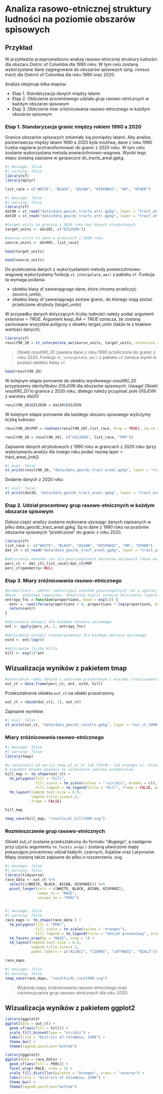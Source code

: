 # Analiza rasowo-etnicznej struktury ludności na poziomie obszarów spisowych

## Przykład

W przykładzie przeprowadzono analizę rasowo-etnicznej struktury ludności dla obszaru Distric of Columbia dla 1990 roku. W tym celu zostaną wykorzystane dane zagregowane do obszarów spisowych (ang. *census tract*) dla District of Columbia dla roku 1990 oraz 2020.

Analiza obejmuje kilka etapów:

-   Etap 1. Standaryzacja danych między latami
-   Etap 2. Obliczenie procentowego udziału grup rasowo-etnicznych w każdym obszarze spisowym
-   Etap 3. Obliczenie miar zróżnicowania rasowo-etnicznego w każdym obszarze spisowym

### Etap 1. Standaryzacja granic między rokiem 1990 a 2020 {.unnumbered}

Granice obszarów spisowych zmieniały się pomiędzy latami. Aby analiza porównawcza między latami 1990 a 2020 była możliwa, dane z roku 1990 trzeba najpierw prztransformować do granic z 2020 roku. W tym celu zostanie wykorzystana metoda powierzchniowo-wagowa. Wyniki tego etapu zostaną zapisane w geopaczce dc_tracts_areal.gpkg.

```r
#| message: false
#| warning: false
library(sf)
library(dplyr)
```

```r
list_race = c("WHITE", "BLACK", "ASIAN", "HISPANIC", "AM", "OTHER")
```

```r
#| message: false
#| warning: false
library(sf)
dat90 = st_read("data/data_geo/dc_tracts_attr.gpkg", layer = "tract_attr_1990")
dat20 = st_read("data/data_geo/dc_tracts_attr.gpkg", layer = "tract_attr_2020")
```

```r
#target units to granice z 2020 roku bez danych atrybutowych
target_units <- dat20[, c("GISJOIN")]

#source units to dane w granicach z 1990 roku
source_units <- dat90[, list_race]
```

```r
head(target_units)
```

```r
head(source_units)
```

Do przeliczenia danych z wykorzystaniem metody powierzchniowo-wagowej wykorzystamy funkcję `st_interpolate_aw()` z pakietu `sf`. Funkcja ta wymaga podania:

-   obiektu klasy sf zawierającego dane, które chcemy przeliczyć (*source_units*),
-   obiektu klasy sf zawierającego zestaw granic, do którego mają zostać przeliczone atrybuty (*target_units*)

W przypadku danych dotyczących liczby ludności należy podać argument *extensive = TRUE*. Argument *keep_NA = TRUE* oznacza, że zostaną zachowane wszystkie poligony z obiektu *target_units* (także te z brakiem wartości danych).

```r
library(sf)
result90_20 = st_interpolate_aw(source_units, target_units, extensive = TRUE, keep_NA = TRUE, na.rm = TRUE)
```

> Obiekt *result90_20* zawiera dane z roku 1990 przeliczone do granic z roku 2020. Funkcja `st_interpolate_aw()` z pakietu `sf` zwraca wynik w postaci obiektu klasy `sf`.

```r
head(result90_20)
```

W kolejnym etapie ponownie do obiektu wynikowego *result90_20* przypiszemy identyfikator *GISJOIN* dla obszarów spisowych. Uwaga! Obiekt *result90_20* to granice z 2020 roku, dlatego należy przypisać pole *GISJOIN* z warstwy *dat20*

```r
result90_20$GISJOIN = dat20$GISJOIN
```

W kolejnym etapie ponownie dla każdego obszaru spisowego wyliczymy liczbę ludności

```r
result90_20$POP = rowSums(result90_20[,list_race, drop = TRUE], na.rm = TRUE)
```

```r
result90_20 = result90_20[, c("GISJOIN", list_race, "POP")]
```

Zapisanie danych atrybutowych z 1990 roku w granicach z 2020 roku (przy wykonywaniu analizy dla innego roku podać nazwę layer = tract_areal\_\[rok\])

```r
#| eval: false
st_write(result90_20, "data/data_geo/dc_tract_areal.gpkg", layer = "tract_areal_1990", append = TRUE)
```

Dodanie danych z 2020 roku

```r
#| eval: false
st_write(dat20, "data/data_geo/dc_tract_areal.gpkg", layer = "tract_areal_2020", append = TRUE)
```

### Etap 2. Udział procentowy grup rasowo-etnicznych w każdym obszarze spisowym {.unnumbered}

Dalsza część analizy zostanie wykonana używając danych zapisanych w pliku data_geo/dc_tract_areal.gpkg. Są to dane z 1990 roku na poziomie obszarów spisowych "przeliczone" do granic z roku 2020.

```r
library(sf)
list_race <- c("WHITE", "BLACK", "ASIAN", "HISPANIC", "AM", "OTHER")
dat_ct = st_read("data/data_geo/dc_tract_areal.gpkg", layer = "tract_areal_1990")
```

```r
#obliczenie odsetka ras dla poszczegolnych obszarow spisowych (dane wejsciowe do obliczenia entropii)
perc_ct <- dat_ct[,list_race]/dat_ct$POP
perc_ct$geometry<-NULL
```

### Etap 3. Miary zróżnicowania rasowo-etnicznego {.unnumbered}

```r
#proportions - wektor zawierający odsetek poszczególnych ras w ogólnej liczbie ludności (wartości od 0 do 1)
#base - podstawa logarytmu, domyslnie exp(1) oznacza obliczenie logarytmu naturalnego 
entropy_fnc = function(proportions, base = exp(1)) {
  entr = -sum(ifelse(proportions > 0, proportions * log(proportions, base = base), 0))
  return(entr)
}
```

```r
#obliczenie entopii dla każdego obszaru spisowego
ent <- apply(perc_ct, 1, entropy_fnc)
```

```r
#obliczenie entopii standaryzowanej dla każdego obszaru spisowego
estd <- ent/log(6)
```

```r
#obliczenie liczby Hilla 
hill <- exp(1)^ent
```

## Wizualizacja wyników z pakietem tmap

```r
#stworzenie ramki danych z udzialem procentowym i miarami zroznicowania
out_ct = data.frame(perc_ct, ent, estd, hill)
```

Przekształcenie obiektu `out_ct` na obiekt przestrzenny

```r
out_ct = cbind(dat_ct[, 1], out_ct)
```

Zapisanie wyników

```r
#| eval: false
st_write(out_ct, "data/data_geo/dc_results.gpkg", layer = "out_ct_1990")
```

### Miary zróżnicowania rasowo-etnicznego 

```r
#| message: false
#| warning: false
library(tmap)

#w zaleznosci od wersji tmap yl_or_br lub YlOrBr, lub oranges vs. Oranges
# argument breaks pozwala na ustawienie zakresu przedzialow
hill_map <- tm_shape(out_ct) + 
  tm_polygons(fill = "hill", 
              fill.scale = tm_scale(values = "-viridis", breaks = c(0,1,2,3,4,5)),
              fill.legend = tm_legend(title = "Hill", frame = FALSE, position = tm_pos_in("left", "bottom"))) + 
  tm_layout(legend.text.size = 0.9,
            legend.title.size=1.2,
            frame = FALSE)

hill_map
```

```r
tmap_save(hill_map, "results/dc_hill1990.svg")
```

### Rozmieszczenie grup rasowo-etnicznych

Obiekt *out_ct* zostanie przekształcony do formatu "długiego", a następnie przy użyciu argumentu `tm_facets_wrap()` zostaną utworzone mapy pokazujące procentowy udział białych, czarnych, Azjatów oraz Latynosów. Mapy zostaną także zapisane do pliku o rozszerzeniu .svg.

```r
#| message: false
#| warning: false
library(tidyverse)
race_data <- out_ct %>% 
  select(c(WHITE, BLACK, ASIAN, HISPANIC)) %>% 
  pivot_longer(cols = c(WHITE, BLACK, ASIAN, HISPANIC),
               names_to = "RACE",
               values_to = "PERC")
  
```

```r
#| message: false
#| warning: false
race_maps <- tm_shape(race_data ) +
  tm_polygons(fill = "PERC",
              fill.scale = tm_scale(values = "oranges"),
              fill.legend = tm_legend(title = "Udział procentowy", orientation = "landscape", frame = FALSE, position = tm_pos_out("center", "bottom"))) +
  tm_facets_wrap(by = "RACE", nrow = 1) +
  tm_layout(legend.text.size = 0.8,
            legend.title.size=1.2,
            panel.labels = c("AZJACI", "CZARNI", "LATYNOSI", "BIALI"))

race_maps
```

```r
#| message: false
#| warning: false
tmap_save(race_maps, "results/dc_race1990.svg")
```

> Wykonaj mapy zróżnicowania rasowo-etnicznego oraz rozmieszczenia grup rasowo-etnicznych dla roku 2020.

## Wizualizacja wyników z pakietem ggplot2

```r
library(ggplot2)
ggplot(data = out_ct) +
  geom_sf(aes(fill = hill)) +
  scale_fill_binned(type = "viridis") + 
  labs(title = "District of Columbia, 1990") + 
  theme_bw() +
  theme(legend.position="bottom")
```

```r
library(ggplot2)
ggplot(data = race_data) +
  geom_sf(aes(fill = PERC)) +
  facet_wrap(~RACE, nrow = 1) + 
  scale_fill_distiller(palette = "Oranges", trans = "reverse") + 
  labs(title = "District of Columbia, 1990") + 
  theme_bw() +
  theme(legend.position="bottom")
```
